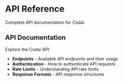 # API Reference

Complete API documentation for Codai.

## API Documentation

Explore the Codai API:

- **Endpoints** - Available API endpoints and their usage
- **Authentication** - How to authenticate API requests
- **Rate Limits** - Understanding API rate limits
- **Response Formats** - API response structures
